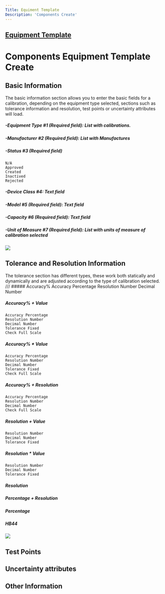 ```yaml
---
Title: Equiment Template
Description: 'Components Create'
---
```

 
##  <a href="Equipment Template.mdx">Equipment Template</a> 
# Components Equipment Template Create

##  Basic Information

The basic information section allows you to enter the basic fields for a calibration, depending on the equipment type selected, sections such as tolerance information and resolution, test points or uncertainty attributes will load.
##### -Equipment Type #1 (Required field): List with calibrations.
##### -Manufacturer #2 (Required field): List with Manufactures
##### -Status #3 (Required field)
	N/A
	Approved
	Created
	Inactived
	Rejected

##### -Device Class #4: Text field
##### -Model #5 (Required field): Text field
##### -Capacity #6 (Required field): Text field
##### -Unit of Measure #7 (Required field): List with units of measure of calibration selected

<img  src="/images/equipment-template/Components/components-create-equipment-template-basic-information.png">

##  Tolerance and Resolution Information
 The tolerance section has different types, these work both statically and dynamically and are adjusted according to the type of calibration selected.
/// ##### Accuracy% 
	Accuracy Percentage
	Resolution Number
	Decimal Number
##### Accuracy% + Value
	Accuracy Percentage
	Resolution Number
	Decimal Number
	Tolerance Fixed
	Check Full Scale
##### Accuracy% * Value
	Accuracy Percentage
	Resolution Number
	Decimal Number
	Tolerance Fixed
	Check Full Scale
##### Accuracy% + Resolution
	Accuracy Percentage
	Resolution Number
	Decimal Number
	Check Full Scale
##### Resolution + Value
	Resolution Number
	Decimal Number
	Tolerance Fixed
##### Resolution * Value
	Resolution Number
	Decimal Number
	Tolerance Fixed
##### Resolution
##### Percentage + Resolution
##### Percentage
##### HB44
<img  src="/images/equipment-template/Components/Equipmenttemplate-Components-ToleranceAndResolution-ToleranceType.gif">

##	Test Points

##	Uncertainty attributes

##	Other Information


